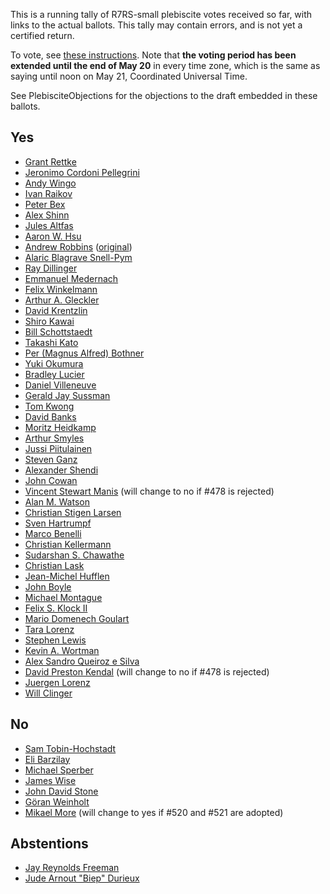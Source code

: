 This is a running tally of R7RS-small plebiscite votes received so far, with links to the actual ballots.  This tally may contain errors, and is not yet a certified return.

To vote, see [[http://lists.scheme-reports.org/pipermail/scheme-reports/2013-April/003299.html|these instructions]].  Note that '''the voting period has been extended until the end of May 20''' in every time zone, which is the same as saying until noon on May 21, Coordinated Universal Time.

See PlebisciteObjections for the objections to the draft embedded in these ballots.

== Yes ==

* [[http://lists.scheme-reports.org/pipermail/scheme-reports/2013-April/003301.html|Grant Rettke]]
* [[http://lists.scheme-reports.org/pipermail/scheme-reports/2013-April/003304.html|Jeronimo Cordoni Pellegrini]]
* [[http://lists.scheme-reports.org/pipermail/scheme-reports/2013-April/003305.html|Andy Wingo]]
* [[http://lists.scheme-reports.org/pipermail/scheme-reports/2013-April/003308.html|Ivan Raikov]]
* [[http://lists.scheme-reports.org/pipermail/scheme-reports/2013-April/003310.html|Peter Bex]]
* [[http://lists.scheme-reports.org/pipermail/scheme-reports/2013-April/003316.html|Alex Shinn]]
* [[http://lists.scheme-reports.org/pipermail/scheme-reports/2013-April/003317.html|Jules Altfas]]
* [[http://lists.scheme-reports.org/pipermail/scheme-reports/2013-April/003318.html|Aaron W. Hsu]]
* [[http://lists.scheme-reports.org/pipermail/scheme-reports/2013-May/003456.html|Andrew Robbins]] ([[http://lists.scheme-reports.org/pipermail/scheme-reports/2013-April/003323.html|original]])
* [[http://lists.scheme-reports.org/pipermail/scheme-reports/2013-April/003324.html|Alaric Blagrave Snell-Pym]]
* [[http://lists.scheme-reports.org/pipermail/scheme-reports/2013-April/003326.html|Ray Dillinger]]
* [[http://lists.scheme-reports.org/pipermail/scheme-reports/2013-April/003327.html|Emmanuel Medernach]]
* [[http://lists.scheme-reports.org/pipermail/scheme-reports/2013-April/003337.html|Felix Winkelmann]]
* [[http://lists.scheme-reports.org/pipermail/scheme-reports/2013-April/003341.html|Arthur A. Gleckler]]
* [[http://lists.scheme-reports.org/pipermail/scheme-reports/2013-April/003350.html|David Krentzlin]]
* [[http://lists.scheme-reports.org/pipermail/scheme-reports/2013-April/003351.html|Shiro Kawai]]
* [[http://lists.scheme-reports.org/pipermail/scheme-reports/2013-May/003362.html|Bill Schottstaedt]]
* [[http://lists.scheme-reports.org/pipermail/scheme-reports/2013-May/003363.html|Takashi Kato]]
* [[http://lists.scheme-reports.org/pipermail/scheme-reports/2013-May/003364.html|Per (Magnus Alfred) Bothner]]
* [[http://lists.scheme-reports.org/pipermail/scheme-reports/2013-May/003365.html|Yuki Okumura]]
* [[http://lists.scheme-reports.org/pipermail/scheme-reports/2013-May/003371.html|Bradley Lucier]]
* [[http://lists.scheme-reports.org/pipermail/scheme-reports/2013-May/003381.html|Daniel Villeneuve]]
* [[http://lists.scheme-reports.org/pipermail/scheme-reports/2013-May/003382.html|Gerald Jay Sussman]]
* [[http://lists.scheme-reports.org/pipermail/scheme-reports/2013-May/003386.html|Tom Kwong]]
* [[http://lists.scheme-reports.org/pipermail/scheme-reports/2013-May/003387.html|David Banks]]
* [[http://lists.scheme-reports.org/pipermail/scheme-reports/2013-May/003389.html|Moritz Heidkamp]]
* [[http://lists.scheme-reports.org/pipermail/scheme-reports/2013-May/003388.html|Arthur Smyles]]
* [[http://lists.scheme-reports.org/pipermail/scheme-reports/2013-May/003393.html|Jussi Piitulainen]]
* [[http://lists.scheme-reports.org/pipermail/scheme-reports/2013-May/003394.html|Steven Ganz]]
* [[http://lists.scheme-reports.org/pipermail/scheme-reports/2013-May/003395.html|Alexander Shendi]]
* [[http://lists.scheme-reports.org/pipermail/scheme-reports/2013-May/003396.html|John Cowan]]
* [[http://lists.scheme-reports.org/pipermail/scheme-reports/2013-May/003399.html|Vincent Stewart Manis]] (will change to no if #478 is rejected)
* [[http://lists.scheme-reports.org/pipermail/scheme-reports/2013-May/003418.html|Alan M. Watson]]
* [[http://lists.scheme-reports.org/pipermail/scheme-reports/2013-May/003419.html|Christian Stigen Larsen]]
* [[http://lists.scheme-reports.org/pipermail/scheme-reports/2013-May/003420.html|Sven Hartrumpf]]
* [[http://lists.scheme-reports.org/pipermail/scheme-reports/2013-May/003427.html|Marco Benelli]]
* [[http://lists.scheme-reports.org/pipermail/scheme-reports/2013-May/003434.html|Christian Kellermann]]
* [[http://lists.scheme-reports.org/pipermail/scheme-reports/2013-May/003435.html|Sudarshan S. Chawathe]]
* [[http://lists.scheme-reports.org/pipermail/scheme-reports/2013-May/003437.html|Christian Lask]]
* [[http://lists.scheme-reports.org/pipermail/scheme-reports/2013-May/003453.html|Jean-Michel Hufflen]]
* [[http://lists.scheme-reports.org/pipermail/scheme-reports/2013-May/003457.html|John Boyle]]
* [[http://lists.scheme-reports.org/pipermail/scheme-reports/2013-May/003460.html|Michael Montague]]
* [[http://lists.scheme-reports.org/pipermail/scheme-reports/2013-May/003462.html|Felix S. Klock II]]
* [[http://lists.scheme-reports.org/pipermail/scheme-reports/2013-May/003463.html|Mario Domenech Goulart]]
* [[http://lists.scheme-reports.org/pipermail/scheme-reports/2013-May/003464.html|Tara Lorenz]]
* [[http://lists.scheme-reports.org/pipermail/scheme-reports/2013-May/003465.html|Stephen Lewis]]
* [[http://lists.scheme-reports.org/pipermail/scheme-reports/2013-May/003469.html|Kevin A. Wortman]]
* [[http://lists.scheme-reports.org/pipermail/scheme-reports/2013-May/003471.html|Alex Sandro Queiroz e Silva]]
* [[http://lists.scheme-reports.org/pipermail/scheme-reports/2013-May/003472.html|David Preston Kendal]]  (will change to no if #478 is rejected)
* [[http://lists.scheme-reports.org/pipermail/scheme-reports/2013-May/003473.html|Juergen Lorenz]]
* [[http://lists.scheme-reports.org/pipermail/scheme-reports/2013-May/003475.html|Will Clinger]]

== No ==

* [[http://lists.scheme-reports.org/pipermail/scheme-reports/2013-April/003306.html|Sam Tobin-Hochstadt]]
* [[http://lists.scheme-reports.org/pipermail/scheme-reports/2013-April/003307.html|Eli Barzilay]]
* [[http://lists.scheme-reports.org/pipermail/scheme-reports/2013-April/003309.html|Michael Sperber]]
* [[http://lists.scheme-reports.org/pipermail/scheme-reports/2013-April/003311.html|James Wise]]
* [[http://lists.scheme-reports.org/pipermail/scheme-reports/2013-April/003349.html|John David Stone]]
* [[http://lists.scheme-reports.org/pipermail/scheme-reports/2013-May/003400.html|Göran Weinholt]]
* [[http://lists.scheme-reports.org/pipermail/scheme-reports/2013-May/003415.html|Mikael More]] (will change to yes if #520 and #521 are adopted)

== Abstentions ==

* [[http://lists.scheme-reports.org/pipermail/scheme-reports/2013-April/003303.html|Jay Reynolds Freeman]]
* [[http://lists.scheme-reports.org/pipermail/scheme-reports/2013-April/003314.html|Jude Arnout "Biep" Durieux]]
 